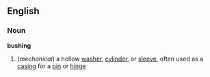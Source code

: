 ==English==
===Noun===
'''bushing'''
#(''mechanical'') a hollow [[washer]], [[cylinder]], or [[sleeve]], often used as a [[casing]] for a [[pin]] or [[hinge]]